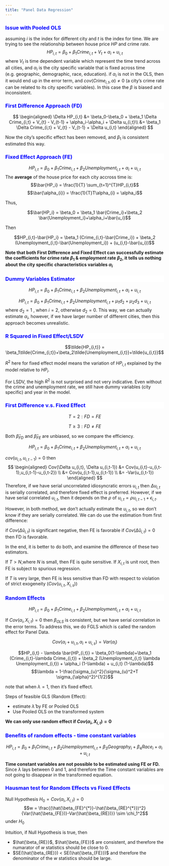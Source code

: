 ```yaml
---
title: "Panel Data Regression"
---
```


<div style="background-color:white;color:blue;matrixOperation:20px;">
### Issue with Pooled OLS
</div>

assuming $i$ is the index for different city and $t$ is the index for time. We are trying to see the relationship between house price $HP$ and crime rate.
$$HP_{i,t} = \beta_0+\beta_1 Crime_{i,t} + V_t + \alpha_i + u_{i,t}$$
where $V_t$ is time dependent variable which represent the time trend across all cities, and $\alpha_i$ is the city specific variable that is fixed across time (e.g. geographic, demographic, race, education).
if $\alpha_i$ is not in the OLS, then it would end up in the error term, and $cov(Crime_{i,t}, \alpha) \neq0$ (a city's crime rate can be related to its city specific variables). In this case the $\beta$ is biased and inconsistent.



<div style="background-color:white;color:blue;matrixOperation:20px;">
### First Difference Approach (FD)
</div>
$$
\begin{aligned} 
\Delta HP_{i,t} &= \beta_0-\beta_0 + \beta_1 \Delta Crime_{i,t} + V_{t} - V_{t-1} + \alpha_i-\alpha_i + \Delta u_{i,t}\\
&= \beta_1 \Delta Crime_{i,t}  + V_{t} - V_{t-1} + \Delta u_{i,t}
\end{aligned}
$$

Now the city's specific effect has been removed, and $\beta_1$ is consistent estimated this way.



<div style="background-color:white;color:blue;matrixOperation:20px;">
### Fixed Effect Approach (FE)
</div>
$$HP_{i,t} = \beta_0+\beta_1 Crime_{i,t} + \beta_2 Unemployment_{i,t} + \alpha_i + u_{i,t}$$
The **average** of the house price for each city accross time is:
$$\bar{HP_i} = \frac{1}{T} \sum_{t=1}^{T}HP_{i,t}$$
$$\bar{\alpha_{i}} = \frac{1}{T}T\alpha_{i} = \alpha_i$$

Thus, 

$$\bar{HP_i} = \beta_0 + \beta_1 \bar{Crime_i}+\beta_2 \bar{Unemployment_i}+\alpha_i+\bar{u_i}$$

Then

$$HP_{i,t}-\bar{HP_i} = \beta_1 (Crime_{i,t}-\bar{Crime_i}) + \beta_2 (Unemployment_{i,t}-\bar{Unemployment_i}) + (u_{i,t}-\bar{u_i})$$

**Note that both First Difference and Fixed Effect can successfully estimate the coefficients for crime rate $\beta_1$ & employment rate $\beta_2$, it tells us nothing about the city specific characteristics variables $\alpha_i$**


<div style="background-color:white;color:blue;matrixOperation:20px;">
### Dummy Variables Estimator
</div>
$$HP_{i,t} = \beta_0+\beta_1 Crime_{i,t} + \beta_2 Unemployment_{i,t} + \alpha_i + u_{i,t}$$

$$HP_{i,t} = \beta_0+\beta_1 Crime_{i,t} + \beta_2 Unemployment_{i,t} + \mu_1d_2 + \mu_2d_3 + u_{i,t}$$
where $d_2 = 1$ , when $i=2$, otherwise $d_2=0$.
This way, we can actually estimate $\alpha_i$, however, if we have larger number of different cities, then this approach becomes unrealistic.



<div style="background-color:white;color:blue;matrixOperation:20px;">
### R Squared in Fixed Effect/LSDV
</div>


$$\tilde{HP_{i,t}} = \beta_1\tilde{Crime_{i,t}}+\beta_2\tilde{Unemployment_{i,t}}+\tilde{u_{i,t}}$$

$R^2$ here for fixed effect model means the variation of $HP_{i,t}$ explained by the model relative to $HP_i$.

For LSDV, the high $R^2$ is not surprised and not very indicative. Even without the crime and unemployment rate, we still have dummy variables (city specific) and year in the model.


<div style="background-color:white;color:blue;matrixOperation:20px;">
### First Difference v.s. Fixed Effect\LSDV
</div>
$$T=2: FD = FE$$

$$T \geq3 : FD \neq FE$$

Both $\hat\beta_{FD}$ and $\hat\beta_{FE}$ are unbiased, so we compare the efficiency.

$$HP_{i,t} = \beta_0+\beta_1 Crime_{i,t} + \beta_2 Unemployment_{i,t} + \alpha_i + u_{i,t}$$

$cov(u_{i,t}, u_{i,t-1}) = 0$ then 
$$
\begin{aligned} 
Cov(\Delta u_{i,t}, \Delta u_{i,t-1}) &= Cov(u_{i,t}-u_{i,t-1},u_{i,t-1}-u_{i,t-2}) \\
&= Cov(u_{i,t-1},u_{i,t-1}) \\
&= -Var(u_{i,t-1})
\end{aligned} 
$$ 
Therefore, if we have serial uncorrelated idiosyncratic errors $u_{i,t}$ then $\Delta u_{i,t}$ is serially correlated, and therefore fixed effect is preferred. However, if we have serial correlated $u_{i,t}$, then it depends on the $\rho$ of $u_{i,t} = \rho u_{i,t-1} + \epsilon_{i,t}$.

However, in both method, we don't actually estimate the $u_{i,t}$, so we don't know if they are serially correlated. We can do use the estimation from first difference:


if $Cov(\Delta \hat u_{i,t})$ is significant negative, then FE is favorable
if $Cov(\Delta \hat u_{i,t}) = 0$ then FD is favorable.

In the end, it is better to do both, and examine the difference of these two estimators.

If $T>N$,where $N$ is small, then FE is quite sensitive. If $X_{i,t}$ is unit root, then FE is subject to spurious regression. 

If $T$ is very large, then FE is less sensitive than FD with respect to violation of strict exogeneity ($Cov(u_{i,t}, X_{i,s})$)

<div style="background-color:white;color:blue;matrixOperation:20px;">
### Random Effects
</div>

$$HP_{i,t} = \beta_0+\beta_1 Crime_{i,t} + \beta_2 Unemployment_{i,t} + \alpha_i + u_{i,t}$$

If $Cov(\alpha_i, X_{i,t}) = 0$ then $\beta_{OLS}$ is consistent, but we have serial correlation in the error terms. To address this, we do FGLS which is called the random effect for Panel Data.

$$Cov(\alpha_i+u_{i,t}, \alpha_i+u_{i,s}) = Var(\alpha_i)$$


$$HP_{i,t} - \lambda \bar{HP_{i,t}} = \beta_0(1-\lambda)+\beta_1 (Crime_{i,t}-\lambda Crime_{i,t}) + \beta_2 (Unemployment_{i,t} \lambda Unemployment_{i,t}) + \alpha_i (1-\lambda) + u_{i,t} (1-\lambda)$$
$$\lambda = 1-\frac{\sigma_{u}^2}{\sigma_{u}^2+T \sigma_{\alpha}^2}^{1/2}$$

note that when $\lambda = 1$, then it's fixed effect.

Steps of feasible GLS (Random Effect):

* estimate $\hat{\lambda}$ by FE or Pooled OLS
* Use Pooled OLS on the transformed system

**We can only use random effect if $Cov(\alpha_i, X_{i,t}) = 0$ **


<div style="background-color:white;color:blue;matrixOperation:20px;">
### Benefits of random effects - time constant variables
</div>

$$HP_{i,t} = \beta_0+\beta_1 Crime_{i,t} + \beta_2 Unemployment_{i,t} + \beta_3 Geography_{i} + \beta_4 Race_{i}+ \alpha_i + u_{i,t}$$

**Time constant variables are not possible to be estimated using FE or FD.** Since $\lambda$ lays between 0 and 1, and therefore the Time constant variables are not going to disappear in the transformed equation.



<div style="background-color:white;color:blue;matrixOperation:20px;">
### Hausman test for Random Effects vs Fixed Effects
</div>

Null Hypothesis $H_0 = Cov(\alpha_i, X_{i,t}) = 0$
$$w = \frac{(\hat{\beta_{FE}^{*}}-\hat{\beta_{RE}^{*}})^2} {Var(\hat{\beta_{FE})}-Var(\hat{\beta_{RE})}} \sim \chi_1^2$$ 
under $H_0$

Intuition, if Null Hypothesis is true, then 

* $\hat{\beta_{RE}}$, $\hat{\beta_{FE}}$ are consistent, and therefore the numarator of $w$ statistics should be close to 0.
* $SE(\hat{\beta_{RE}}) < SE(\hat{\beta_{FE}})$ and therefore the denominator of the $w$ statistics should be large.
